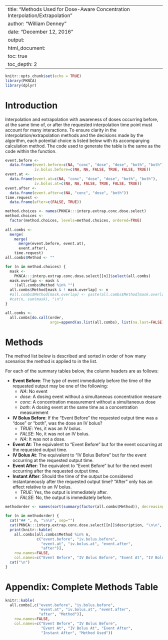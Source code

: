<!--
%\VignetteEngine{knitr::rmarkdown}
%\VignetteIndexEntry{Methods Used for Dose-Aware Concentration Interpolation/Extrapolation}
-->
---
title: "Methods Used for Dose-Aware Concentration Interpolation/Extrapolation"
author: "William Denney"
date: "December 12, 2016"
output:
  html_document:
    toc: true
    toc_depth: 2
---

```r
knitr::opts_chunk$set(echo = TRUE)
library(PKNCA)
library(dplyr)
```

# Introduction

Interpolation and extrapolation with awareness of doses occurring before, at the same time of, or after the requested interpolation time point must account for many interactions.  To ensure clarity in the interpolation/extrapolation methods and the decisions made by the algorithm, each potential choice is listed below with its accompanying calculation method.  The code used to generate the table is the same as the code within the function.

```r
event.before <-
  data.frame(event.before=c(NA, "conc", "dose", "dose", "both", "both"),
             iv.bolus.before=c(NA, NA, FALSE, TRUE, FALSE, TRUE))
event.at <-
  data.frame(event.at=c(NA, "conc", "dose", "dose", "both", "both"),
             iv.bolus.at=c(NA, NA, FALSE, TRUE, FALSE, TRUE))
event.after <-
  data.frame(event.after=c(NA, "conc", "dose", "both"))
time.request <-
  data.frame(after=c(FALSE, TRUE))

method.choices <- names(PKNCA:::interp.extrap.conc.dose.select)
method.choices <-
  factor(method.choices, levels=method.choices, ordered=TRUE)
         
all.combs <-
  merge(
    merge(
      merge(event.before, event.at),
      event.after),
    time.request)
all.combs$Method <- ""

for (n in method.choices) {
  mask <-
    PKNCA:::interp.extrap.conc.dose.select[[n]]$select(all.combs)
  mask.overlap <- mask &
    !(all.combs$Method %in% "")
  all.combs$Method[mask & ! mask.overlap] <- n
  #all.combs$Method[mask.overlap] <- paste(all.combs$Method[mask.overlap], n, sep="; ")
  #cat(n, sum(mask), "\n")
}

all.combs <-
  all.combs[do.call(order,
                    args=append(as.list(all.combs), list(na.last=FALSE))),]
```

# Methods

The method list below is described and sorted in order of how many scenarios the method is applied to in the list.

For each of the summary tables below, the column headers are as follows:

* **Event Before**: The type of event immediately before the time of the requested output may be one of the following:
    * *NA*: No event
    * *dose*: A dosing event without a simultaneous concentration measure
    * *conc*: A concentration measurement without a simultaneous dose
    * *both*: A dosing event at the same time as a concentration measurement
* **IV Bolus Before**:  If the "Event Before" the requested output time was a "dose" or "both", was the dose an IV bolus?
    * *TRUE*: Yes, it was an IV bolus.
    * *FALSE*: No, it was not an IV bolus.
    * *NA*: It was not a dose.
* **Event At**: The equivalent to "Event Before" but for the event occurring at the requested output time.
* **IV Bolus At**:  The equivalent to "IV Bolus Before" but for the event occurring at the requested output time.
* **Event After**: The equivalent to "Event Before" but for the next event occurring after the requested output time.
* **Instant After**:  Should the time of the output be considered instantaneously after the requested output time?  "After" only has an effect relative to an IV bolus.
    * *TRUE*: Yes, the output is immediately after.
    * *FALSE*: No, the output is immediately before.

```r
methodorder <- names(sort(summary(factor(all.combs$Method)), decreasing=TRUE))

for (n in methodorder) {
  cat("## ", n, "\n\n", sep="")
  cat(PKNCA:::interp.extrap.conc.dose.select[[n]]$description, "\n\n", sep="")
  print(knitr::kable(
    all.combs[all.combs$Method %in% n,
              c("event.before", "iv.bolus.before",
                "event.at", "iv.bolus.at", "event.after",
                "after")],
    row.names=FALSE,
    col.names=c("Event Before", "IV Bolus Before", "Event At", "IV Bolus At", "Event After", "Instant After")))
  cat("\n")
}
```

# Appendix: Complete Methods Table

```r
knitr::kable(
  all.combs[,c("event.before", "iv.bolus.before",
               "event.at", "iv.bolus.at", "event.after",
               "after", "Method")],
    row.names=FALSE,
    col.names=c("Event Before", "IV Bolus Before",
                "Event At", "IV Bolus At", "Event After",
                "Instant After", "Method Used"))
```
